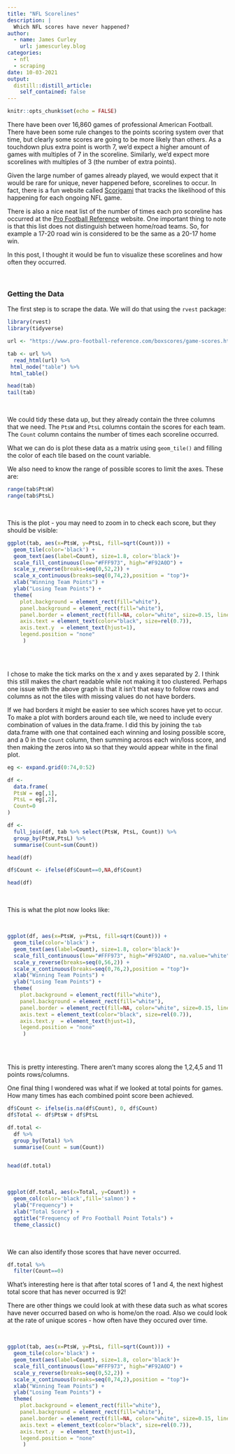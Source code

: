 ```yaml
---
title: "NFL Scorelines"
description: |
  Which NFL scores have never happened?
author:
  - name: James Curley
    url: jamescurley.blog
categories:
  - nfl
  - scraping
date: 10-03-2021
output:
  distill::distill_article:
    self_contained: false
---
```



```r
knitr::opts_chunk$set(echo = FALSE)
```

There have been over 16,860 games of professional American Football. There have been some rule changes to the points scoring system over that time, but clearly some scores are going to be more likely than others. As a touchdown plus extra point is worth 7, we'd expect a higher amount of games with multiples of 7 in the scoreline. Similarly, we'd expect more scorelines with multiples of 3 (the number of extra points).

Given the large number of games already played, we would expect that it would be rare for unique, never happened before, scorelines to occur. In fact, there is a fun website called [Scorigami](https://nflscorigami.com/) that tracks the likelihood of this happening for each ongoing NFL game.

There is also a nice neat list of the number of times each pro scoreline has occurred at the [Pro Football Reference](https://www.pro-football-reference.com/boxscores/game-scores.htm) website. One important thing to note is that this list does not distinguish between home/road teams. So, for example a 17-20 road win is considered to be the same as a 20-17 home win.

In this post, I thought it would be fun to visualize these scorelines and how often they occurred.

<br>

### Getting the Data

The first step is to scrape the data. We will do that using the `rvest` package:

```r

library(rvest)
library(tidyverse)

url <- "https://www.pro-football-reference.com/boxscores/game-scores.htm"

tab <- url %>%
  read_html(url) %>%
 html_node("table") %>%
 html_table()

head(tab)
tail(tab)

```
<br>

We could tidy these data up, but they already contain the three columns that we need. The `PtsW` and `PtsL` columns contain the scores for each team. The `Count` column contains the number of times each scoreline occurred.

What we can do is plot these data as a matrix using `geom_tile()` and filling the color of each tile based on the count variable.

We also need to know the range of possible scores to limit the axes. These are:

```r
range(tab$PtsW)
range(tab$PtsL)
```
<br>


This is the plot - you may need to zoom in to check each score, but they should be visible:

```r

ggplot(tab, aes(x=PtsW, y=PtsL, fill=sqrt(Count))) +
  geom_tile(color='black') +
  geom_text(aes(label=Count), size=1.8, color='black')+
  scale_fill_continuous(low="#FFF973", high="#F92A0D") +
  scale_y_reverse(breaks=seq(0,52,2)) +
  scale_x_continuous(breaks=seq(0,74,2),position = "top")+
  xlab("Winning Team Points") +
  ylab("Losing Team Points") +
  theme(
    plot.background = element_rect(fill="white"),
    panel.background = element_rect(fill="white"),
    panel.border = element_rect(fill=NA, color="white", size=0.15, linetype="solid"),
    axis.text = element_text(color="black", size=rel(0.7)),
    axis.text.y  = element_text(hjust=1),
    legend.position = "none"
     )



```

<br>

I chose to make the tick marks on the x and y axes separated by 2. I think this still makes the chart readable while not making it too clustered.  Perhaps one issue with the above graph is that it isn't that easy to follow rows and columns as not the tiles with missing values do not have borders. 

If we had borders it might be easier to see which scores have yet to occur. To make a plot with borders around each tile, we need to include every combination of values in the data.frame. I did this by joining the `tab` data.frame with one that contained each winning and losing possible score, and a 0 in the `Count` column, then summing across each win/loss score, and then making the zeros into `NA` so that they would appear white in the final plot.

```r

eg <- expand.grid(0:74,0:52)

df <- 
  data.frame(
  PtsW = eg[,1],
  PtsL = eg[,2],
  Count=0
) 

df <- 
  full_join(df, tab %>% select(PtsW, PtsL, Count)) %>%
  group_by(PtsW,PtsL) %>%
  summarise(Count=sum(Count))

head(df)

df$Count <- ifelse(df$Count==0,NA,df$Count)

head(df)

```
<br>

This is what the plot now looks like:

<br>

```r

ggplot(df, aes(x=PtsW, y=PtsL, fill=sqrt(Count))) +
  geom_tile(color='black') +
  geom_text(aes(label=Count), size=1.8, color='black')+
  scale_fill_continuous(low="#FFF973", high="#F92A0D", na.value="white") +
  scale_y_reverse(breaks=seq(0,56,2)) +
  scale_x_continuous(breaks=seq(0,76,2),position = "top")+
  xlab("Winning Team Points") +
  ylab("Losing Team Points") +
  theme(
    plot.background = element_rect(fill="white"),
    panel.background = element_rect(fill="white"),
    panel.border = element_rect(fill=NA, color="white", size=0.15, linetype="solid"),
    axis.text = element_text(color="black", size=rel(0.7)),
    axis.text.y  = element_text(hjust=1),
    legend.position = "none"
     )



```
<br>

This is pretty interesting. There aren't many scores along the 1,2,4,5 and 11 points rows/columns. 

One final thing I wondered was what if we looked at total points for games. How many times has each combined point score been achieved.


```r
df$Count <- ifelse(is.na(df$Count), 0, df$Count)
df$Total <- df$PtsW + df$PtsL

df.total <- 
  df %>% 
  group_by(Total) %>%
  summarise(Count = sum(Count))


head(df.total)

```
<br>


```r
ggplot(df.total, aes(x=Total, y=Count)) +
  geom_col(color='black',fill='salmon') +
  ylab("Frequency") +
  xlab("Total Score") +
  ggtitle("Frequency of Pro Football Point Totals") +
  theme_classic()

```
<br>

We can also identify those scores that have never occurred.

```r
df.total %>%
  filter(Count==0)
```

What's interesting here is that after total scores of 1 and 4, the next highest total score that has never occurred is 92!

There are other things we could look at with these data such as what scores have never occurred based on who is home/on the road. Also we could look at the rate of unique scores - how often have they occured over time.

<br>

```r

ggplot(tab, aes(x=PtsW, y=PtsL, fill=sqrt(Count))) +
  geom_tile(color='black') +
  geom_text(aes(label=Count), size=1.8, color='black')+
  scale_fill_continuous(low="#FFF973", high="#F92A0D") +
  scale_y_reverse(breaks=seq(0,52,2)) +
  scale_x_continuous(breaks=seq(0,74,2),position = "top")+
  xlab("Winning Team Points") +
  ylab("Losing Team Points") +
  theme(
    plot.background = element_rect(fill="white"),
    panel.background = element_rect(fill="white"),
    panel.border = element_rect(fill=NA, color="white", size=0.15, linetype="solid"),
    axis.text = element_text(color="black", size=rel(0.7)),
    axis.text.y  = element_text(hjust=1),
    legend.position = "none"
     )



```



